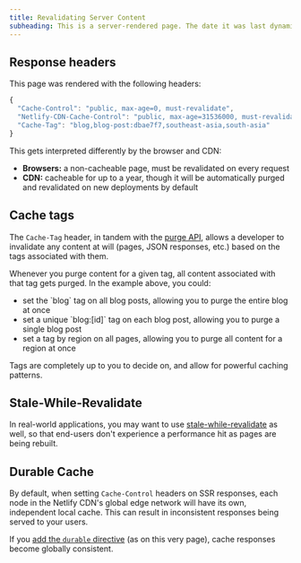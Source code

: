 ```yaml
---
title: Revalidating Server Content
subheading: This is a server-rendered page. The date it was last dynamically-rendered is shown above.
---
```


## Response headers

This page was rendered with the following headers:

```js
{
  "Cache-Control": "public, max-age=0, must-revalidate",
  "Netlify-CDN-Cache-Control": "public, max-age=31536000, must-revalidate, durable",
  "Cache-Tag": "blog,blog-post:dbae7f7,southeast-asia,south-asia"
}
```

This gets interpreted differently by the browser and CDN:

- **Browsers:** a non-cacheable page, must be revalidated on every request
- **CDN:** cacheable for up to a year, though it will be automatically purged and revalidated on new deployments by default

## Cache tags

The `Cache-Tag` header, in tandem with the [purge API](https://docs.netlify.com/platform/caching/#on-demand-invalidation), allows a developer to invalidate any
content at will (pages, JSON responses, etc.) based on the tags associated with them.

Whenever you purge content for a given tag, all content associated with that tag gets purged.
In the example above, you could:

<ul>
  <li>set the `blog` tag on all blog posts, allowing you to purge the entire blog at once</li>
  <li>set a unique `blog:[id]` tag on each blog post, allowing you to purge a single blog post</li>
  <li>set a tag by region on all pages, allowing you to purge all content for a region at once</li>
</ul>

Tags are completely up to you to decide on, and allow for powerful caching patterns.

## Stale-While-Revalidate

In real-world applications, you may want to use [stale-while-revalidate](https://docs.netlify.com/platform/caching/#stale-while-revalidate-directive) as well, so that end-users don't experience
a performance hit as pages are being rebuilt.

## Durable Cache

By default, when setting `Cache-Control` headers on SSR responses, each node in the Netlify CDN's
global edge network will have its own, independent local cache. This can result in inconsistent
responses being served to your users.

If you [add the `durable` directive](https://docs.netlify.com/platform/caching/#durable-directive)
(as on this very page), cache responses become globally consistent.
